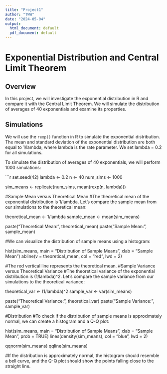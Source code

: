 ```yaml
---
title: "Project1"
author: "TWW"
date: "2024-05-04"
output:
  html_document: default
  pdf_document: default
---
```


# Exponential Distribution and Central Limit Theorem

## Overview
In this project, we will investigate the exponential distribution in R and compare it with the Central Limit Theorem. We will simulate the distribution of averages of 40 exponentials and examine its properties.

## Simulations
We will use the `rexp()` function in R to simulate the exponential distribution. The mean and standard deviation of the exponential distribution are both equal to 1/lambda, where lambda is the rate parameter. We set lambda = 0.2 for all simulations.

To simulate the distribution of averages of 40 exponentials, we will perform 1000 simulations:

```r
set.seed(42)
lambda <- 0.2
n <- 40
num_sims <- 1000

sim_means <- replicate(num_sims, mean(rexp(n, lambda)))

#Sample Mean versus Theoretical Mean
#The theoretical mean of the exponential distribution is 1/lambda. Let's compare the sample mean from our simulations to the theoretical mean:

theoretical_mean <- 1/lambda
sample_mean <- mean(sim_means)

paste("Theoretical Mean:", theoretical_mean)
paste("Sample Mean:", sample_mean)

#We can visualize the distribution of sample means using a histogram:

hist(sim_means, main = "Distribution of Sample Means", xlab = "Sample Mean")
abline(v = theoretical_mean, col = "red", lwd = 2)

#The red vertical line represents the theoretical mean.
#Sample Variance versus Theoretical Variance
#The theoretical variance of the exponential distribution is (1/lambda)^2. Let's compare the sample variance from our simulations to the theoretical variance:

theoretical_var <- (1/lambda)^2
sample_var <- var(sim_means)

paste("Theoretical Variance:", theoretical_var)
paste("Sample Variance:", sample_var)

#Distribution
#To check if the distribution of sample means is approximately normal, we can create a histogram and a Q-Q plot:

hist(sim_means, main = "Distribution of Sample Means", xlab = "Sample Mean", prob = TRUE)
lines(density(sim_means), col = "blue", lwd = 2)

qqnorm(sim_means)
qqline(sim_means)

#If the distribution is approximately normal, the histogram should resemble a bell curve, and the Q-Q plot should show the points falling close to the straight line.




